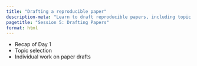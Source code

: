 ```yaml
---
title: "Drafting a reproducible paper"
description-meta: "Learn to draft reproducible papers, including topic selection and individual work on paper drafts."
pagetitle: "Session 5: Drafting Papers"
format: html
---
```


-   Recap of Day 1
-   Topic selection
-   Individual work on paper drafts
